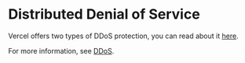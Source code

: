 
# Distributed Denial of Service

Vercel offers two types of DDoS protection, you can read about it [here](https://vercel.com/security).


For more information, see [DDoS](https://www.cloudflare.com/learning/ddos/what-is-a-ddos-attack/).
